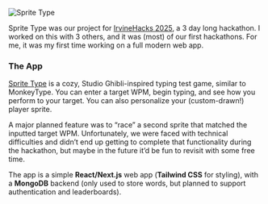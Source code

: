 ![Sprite Type](./spritetype.png)

Sprite Type was our project for [IrvineHacks 2025](https://irvinehacks.com/), a 3 day long hackathon. I worked on this with 3 others, and it was (most) of our first hackathons. For me, it was my first time working on a full modern web app. 

### The App

[Sprite Type](https://sprite-type.vercel.app/) is a cozy, Studio Ghibli-inspired typing test game, similar to MonkeyType. You can enter a target WPM, begin typing, and see how you perform to your target. You can also personalize your (custom-drawn!) player sprite.

A major planned feature was to “race” a second sprite that matched the inputted target WPM. Unfortunately, we were faced with technical difficulties and didn’t end up getting to complete that functionality during the hackathon, but maybe in the future it’d be fun to revisit with some free time.

The app is a simple **React/Next.js** web app (**Tailwind CSS** for styling), with a **MongoDB** backend (only used to store words, but planned to support authentication and leaderboards).